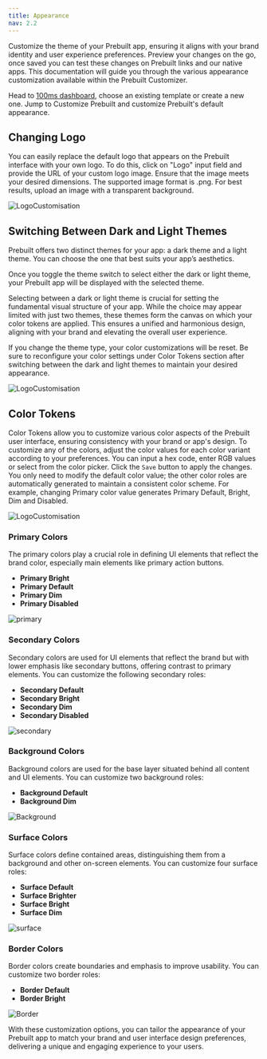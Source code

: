 ```yaml
---
title: Appearance
nav: 2.2
---
```


Customize the theme of your Prebuilt app, ensuring it aligns with your brand identity and user experience preferences. Preview your changes on the go, once saved you can test these changes on Prebuilt links and our native apps. This documentation will guide you through the various appearance customization available within the Prebuilt Customizer.

Head to [100ms dashboard](https://dashboard.100ms.live/dashboard), choose an existing template or create a new one. Jump to Customize Prebuilt and customize Prebuilt's default appearance. 

## Changing Logo

You can easily replace the default logo that appears on the Prebuilt interface with your own logo. To do this, click on "Logo" input field and provide the URL of your custom logo image. Ensure that the image meets your desired dimensions. The supported image format is .png. For best results, upload an image with a transparent background.


<div style={{textAlign: 'center'}}>
   
![LogoCustomisation](/docs/v2/LogoCustomisation.gif)    
</div>

## Switching Between Dark and Light Themes

Prebuilt offers two distinct themes for your app: a dark theme and a light theme. You can choose the one that best suits your app’s aesthetics.

Once you toggle the theme switch to select either the dark or light theme, your Prebuilt app will be displayed with the selected theme.

Selecting between a dark or light theme is crucial for setting the fundamental visual structure of your app. While the choice may appear limited with just two themes, these themes form the canvas on which your color tokens are applied. This ensures a unified and harmonious design, aligning with your brand and elevating the overall user experience.

<Note title="Switching themes">
If you change the theme type, your color customizations will be reset. Be sure to reconfigure your color settings under Color Tokens section after switching between the dark and light themes to maintain your desired appearance.
</Note>

<div style={{textAlign: 'center'}}>
   
![LogoCustomisation](/docs/v2/DarkLightTheme.gif)    
</div>

## Color Tokens

Color Tokens allow you to customize various color aspects of the Prebuilt user interface, ensuring consistency with your brand or app's design. To customize any of the colors, adjust the color values for each color variant according to your preferences. You can input a hex code, enter RGB values or select from the color picker. Click the `Save` button to apply the changes. You only need to modify the default color value; the other color roles are automatically generated to maintain a consistent color scheme. For example, changing Primary color value generates Primary Default, Bright, Dim and Disabled.

<div style={{textAlign: 'center'}}>
   
![LogoCustomisation](/docs/v2/ColorTokens.gif)    
</div>

### Primary Colors

The primary colors play a crucial role in defining UI elements that reflect the brand color, especially main elements like primary action buttons.

- **Primary Bright**
- **Primary Default**
- **Primary Dim**
- **Primary Disabled**

![primary](/docs/v2/primary.png) 

### Secondary Colors

Secondary colors are used for UI elements that reflect the brand but with lower emphasis like secondary buttons, offering contrast to primary elements. You can customize the following secondary roles:

- **Secondary Default**
- **Secondary Bright**
- **Secondary Dim**
- **Secondary Disabled**

![secondary](/docs/v2/secondary.png) 

### Background Colors

Background colors are used for the base layer situated behind all content and UI elements. You can customize two background roles:

- **Background Default**
- **Background Dim**

![Background](/docs/v2/Background.png) 

### Surface Colors

Surface colors define contained areas, distinguishing them from a background and other on-screen elements. You can customize four surface roles:

- **Surface Default**
- **Surface Brighter**
- **Surface Bright**
- **Surface Dim**

![surface](/docs/v2/surface.png) 

### Border Colors

Border colors create boundaries and emphasis to improve usability. You can customize two border roles:

- **Border Default**
- **Border Bright**

![Border](/docs/v2/Border.png) 


With these customization options, you can tailor the appearance of your Prebuilt app to match your brand and user interface design preferences, delivering a unique and engaging experience to your users.
